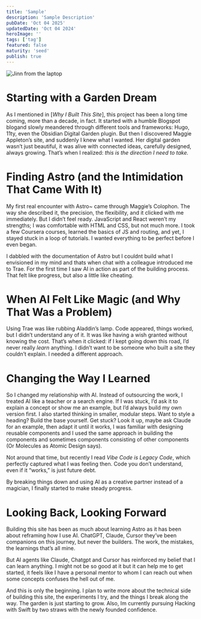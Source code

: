 ```yaml
---
title: 'Sample'
description: 'Sample Description'
pubDate: 'Oct 04 2025'
updatedDate: 'Oct 04 2024'
heroImage: ''
tags: ['tag']
featured: false
maturity: 'seed'
publish: true
---
```


<img src="https://i.imgur.com/3oZv7bz.jpeg" alt='Jinn from the laptop'/>

# Starting with a Garden Dream
As I mentioned in [*Why I Built This Site*], this project has been a long time coming, more than a decade, in fact. It started with a humble <Link href="https://beingrez.blogspot.com">Blogspot blog</Link>and slowly meandered through different tools and frameworks: Hugo, 11ty, even the <Link href="https://dg-docs.ole.dev/">Obsidian Digital Garden plugin</Link>.
But then I discovered <Link href="https://maggieappleton.com/">Maggie Appleton’s site</Link>, and suddenly I knew what I wanted. Her digital garden wasn’t just beautiful, it was alive with connected ideas, carefully designed, always growing. That’s when I realized: *this is the direction I need to take.*

# Finding Astro (and the Intimidation That Came With It)
My first real encounter with <Link href="https://astro.build/">Astro</Link>~ came through Maggie’s <Link href="https://maggieappleton.com/colophon">Colophon</Link>. The way she described it, the precision, the flexibility, and it clicked with me immediately.
But I didn’t feel ready. JavaScript and React weren’t my strengths; I was comfortable with HTML and CSS, but not much more. I took a few <Link href="https://www.coursera.org/user/b1c690f5c26291256dab5df9d26300d0">Coursera courses</Link>, learned the basics of JS and routing, and yet, I stayed stuck in a loop of tutorials. I wanted everything to be perfect before I even began.

I dabbled with the documentation of Astro but I couldnt build what I envisioned in my mind and thats when chat with a colleague introduced me to Trae. For the first time I saw AI in action as part of the building process. That felt like progress, but also a little like cheating.

# When AI Felt Like Magic (and Why That Was a Problem)
Using Trae was like rubbing Aladdin’s lamp. Code appeared, things worked, but I didn’t understand any of it. It was like having a wish granted without knowing the cost.
That’s when it clicked: if I kept going down this road, I’d never really *learn* anything. I didn’t want to be someone who built a site they couldn’t explain. I needed a different approach.

# Changing the Way I Learned
So I changed my relationship with AI. Instead of outsourcing the work, I treated AI like a teacher or a search engine. If I was stuck, I’d ask it to explain a concept or show me an example, but I’d always build my own version first.
I also started thinking in smaller, modular steps. Want to style a heading? Build the base yourself. Get stuck? Look it up, maybe ask Claude for an example, then adapt it until it works, I was familiar with designing reusable components and I used the same approach in building the components and sometimes components consisting of other components (Or Molecules as Atomic Design says).

Not around that time, but recently I read *<Link href="https://blog.val.town/vibe-code">Vibe Code is Legacy Code</Link>*, which perfectly captured what I was feeling then. Code you don’t understand, even if it “works,” is just future debt.

By breaking things down and using AI as a creative partner instead of a magician, I finally started to make steady progress.

# Looking Back, Looking Forward
Building this site has been as much about learning Astro as it has been about reframing how I use AI. ChatGPT, Claude, Cursor they’ve been companions on this journey, but never the builders. The work, the mistakes, the learnings that’s all mine.

But AI agents like Claude, Chatgpt and Cursor has reinforced my belief that I can learn anything. I might not be so good at it but it can help me to get started, it feels like I have a personal mentor to whom I can reach out when some concepts confuses the hell out of me.

And this is only the beginning. I plan to write more about the technical side of building this site, the experiments I try, and the things I break along the way. The garden is just starting to grow. Also, Im currently pursuing Hacking with Swift by two straws with the newly founded confidence. 

